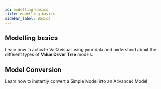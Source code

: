 ```yaml
---
id: modelling-basics
title: Modelling basics
sidebar_label: Basics
---
```


## Modelling basics

Learn how to activate ValQ visual using your data and understand about the different types of **Value Driver Tree** models.

<Vimeo
    video="https://player.vimeo.com/video/438788150"
    responsive={true}
/>

## Model Conversion

Learn how to instantly convert a Simple Model into an Advanced Model

<Vimeo
    video="https://player.vimeo.com/video/438794608"
    responsive={true}
/>